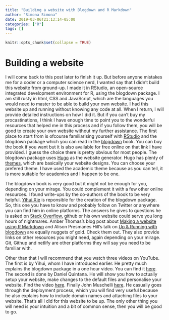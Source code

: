 ```yaml
---
title: "Building a website with Blogdown and R Markdown"
author: "Simona Simona"
date: 2019-03-06T21:13:14-05:00
categories: ["R"]
tags: []
---
```


```r
knitr::opts_chunk$set(collapse = TRUE)
```

# Building a website

I will come back to this post later to finish it up. But before anyone mistakes me for a coder or a computer science nerd, I wanted say that I didn't build this website from ground-up. I made it in RStudio, an open-source integrated development environment for R, using the blogdown package. I am still rusty in html, CSS and JavaScript, which are the languages you would need to master to be able to build your own website. I had this website up and running without knowing any code at all. When I return, I will provide detailed instructions on how I did it. But if you can't buy my procastinations, I think I have enough time to point you to the wonderful resources that helped me in this process and if you follow them, you will be good to create your own website without my further assistance. The first place to start from is ofcourse familiarising yourself with [RStudio](https://www.rstudio.com/) and the blogdown package which you can read in the [blogdown](https://bookdown.org/yihui/blogdown/) book. You can buy the book if you want but it is also available for free online on that link I have provided. I guess the choice there is pretty obvious for most people. The blogdown package uses [Hugo](https://gohugo.io/) as the website generator. Hugo has plenty of [themes](https://themes.gohugo.io/), which are basically your website designs. You can choose your prefered theme. I have used the academic theme because as you can tell, it is more suitable for academics and I happen to be one. 

The blogdown book is very good but it might not be enough for you, depending on your mirage. You could complement it with a few other online resources. I found write-ups by the co-authors of the book to be very helpful. [Yihui Xie](https://yihui.name/en/) is reponsible for the creation of the blogdown package. So, this one you have to know and probably follow on Twitter or anywhere you can find him in online platforms. The answers he gives to questions he is asked on [Stack Overflow](https://stackoverflow.com/), github or his own website could serve you long hours of nightmares. Amber Thomas's blog post about [Making a website using R Markdown](https://amber.rbind.io/blog/2016/12/19/creatingsite/) and Alison Presmanes Hill's talk on [Up & Running with blogdown](https://alison.rbind.io/talk/blogdown-meetup/) are equally nuggets of gold. Check them out. They also provide links on other resources you might need, again depending on your mirage. Git, Githup and netlify are other platforms they will say you need to be familiar with.

Other than that I will recommend that you watch three videos on YouTube. The first is by Yihui, whom I have introduced earlier. He pretty much explains the blogdown package in a one hour video. You can find it [here](https://www.youtube.com/watch?v=CjTLN-FXiFA&t=2183s). The second is done by Daniel Quintana. He will show you how to actually setup your website, make changes to the default files and personalise your website. Find the video [here](https://www.youtube.com/watch?v=ox_Ue9yzf-0&t=903s). Finally John Muschelli [here](https://www.youtube.com/watch?v=syWAKaj-4ck). He casually goes through the deployment process, which you will find very useful because he also explains how to include domain names and attaching files to your website. That's all I did for this website to be up. The only other thing you will need is your intuition and a bit of common sense, then you will be good to go.
